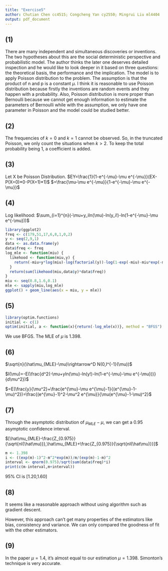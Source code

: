 ```yaml
---
title: "Exercise5"
author: Chutian Chen cc4515; Congcheng Yan cy2550; Mingrui Liu ml4404
output: pdf_document
---
```

## (1)
There are many independent and simultaneous discoveries or inventions. The two hypotheses about this are the social deterministic perspective and probabilistic model. The author thinks the later one deserves detailed inspection and he would like to look deeper in it based on three questions: the theoretical basis, the performance and the implication. The model is to apply Poisson distribution to the problem. The assumption is that the product of n and p is a constant $\mu$. I think it is reasonable to use Poisson distribution because firstly the inventions are random events and they happen with a probability. Also, Poisson distribution is more proper than Bernoulli because we cannot get enough information to estimate the parameters of Bernoulli while with the assumption, we only have one parameter in Poisson and the model could be studied better.

## (2)
The frequencies of $k=0$ and $k=1$ cannot be observed. So, in the truncated Poisson, we only count the situations when $k>2$. To keep the total probability being 1, a coefficient is added.

## (3)
Let X be Poisson Distribution.
$EY=\frac{1}{1-e^{-\mu}-\mu e^{-\mu}}(EX-P(X=0)*0-P(X=1)*1)$
$=\frac{\mu-\mu e^{-\mu}}{1-e^{-\mu}-\mu e^{-\mu}}$

## (4)
Log likelihood: $\sum_{i=1}^{n}(-\mu+y_iln(\mu)-ln(y_i!)-ln(1-e^{-\mu}-\mu e^{-\mu}))$

```r
library(ggplot2)
freq <- c(179,51,17,6,8,1,0,2)
y <- seq(2,9,1)
data <- as.data.frame(y)
data$freq <- freq
log_mle <- function(miu) {
  likehood <- function(miu,y) {
    return(-miu+y*log(miu)-log(factorial(y))-log(1-exp(-miu)-miu*exp(-miu)))
  }
  return(sum(likehood(miu,data$y)*data$freq))
}
miu <- seq(0.8,1.6,0.1)
mle <- sapply(miu,log_mle)
ggplot() + geom_line(aes(x = miu, y = mle))
```

## (5)
```r
library(optim.functions)
initial <- c(1)
optim(initial, a <- function(x){return(-log_mle(x))}, method = "BFGS")
```

We use BFGS. The MLE of $\mu$ is 1.398.

## (6)

$\sqrt{n}(\hat\mu_{MLE}-\mu)\rightarrow^D N(0,I^{-1}(\mu))$

$I(\mu)=-E(\frac{d^2(-\mu+yln(\mu)-ln(y!)-ln(1-e^{-\mu}-\mu e^{-\mu}))}{d\mu^2})$

$=E(\frac{y}{\mu^2}+\frac{e^{\mu}-\mu e^{\mu}-1}{(e^{\mu}-1-\mu)^2})=\frac{(e^{\mu}-1)^2-\mu^2 e^{\mu}}{\mu(e^{\mu}-1-\mu)^2}$

## (7)
Through the asymptotic distribution of $\mu_{MLE}-\mu$, we can get a 0.95 asymptotic confidence interval.

$[\hat\mu_{MLE}-\frac{Z_{0.975}}{\sqrt{nI(\hat\mu)}},\hat\mu_{MLE}+\frac{Z_{0.975}}{\sqrt{nI(\hat\mu)}}]$

```r
m <- 1.398
i <- ((exp(m)-1)^2-m^2*exp(m))/m/(exp(m)-1-m)^2
interval <- qnorm(0.975)/sqrt(sum(data$freq)*i)
print(c(m-interval,m+interval))
```
95% CI is [1.20,1.60]

## (8)

It seems like a reasonable approach without using algorithm such as gradient descent. 

However, this approach can't get many properties of the estimators like bias, consistency and variance. We can only compared the goodness of fit with the other estimators.

## (9)

In the paper $\mu=1.4$, it's almost equal to our estimation $\mu=1.398$. Simonton’s technique is very accurate.